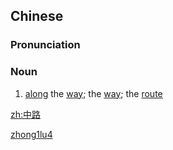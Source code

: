 ==Chinese==
{{zh-forms}}

===Pronunciation===
{{zh-pron
|m=zhōnglù
|c=zung1 lou6
|w=1tson lu
|cat=n
}}

===Noun===
{{zh-noun}}

# {{lb|zh|literary}} [[along]] the [[way]]; the [[way]]; the [[route]]

[[Category:Mandarin literary terms|zhong1lu4]]

[[zh:中路]]